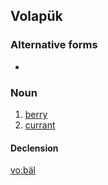 ==Volapük==

===Alternative forms===
* {{l|vo|bayl}}

===Noun===
{{infl|vo|noun}}

# [[berry]]
# [[currant]]

====Declension====
{{vo-decl-noun}}

[[vo:bäl]]